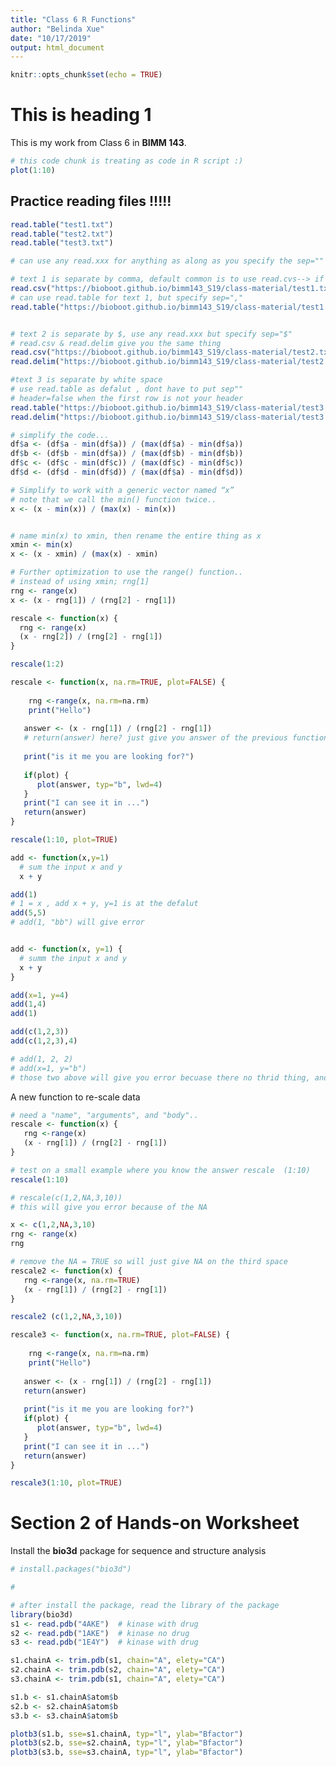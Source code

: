 ```yaml
---
title: "Class 6 R Functions"
author: "Belinda Xue"
date: "10/17/2019"
output: html_document
---
```


```r
knitr::opts_chunk$set(echo = TRUE)
```

# This is heading 1
This is my work from Class 6 in **BIMM 143**. 

```r
# this code chunk is treating as code in R script :)
plot(1:10)
```


## Practice reading files !!!!!
```r
read.table("test1.txt")
read.table("test2.txt")
read.table("test3.txt")
```

```r
# can use any read.xxx for anything as along as you specify the sep=""

# text 1 is separate by comma, default common is to use read.cvs--> if you read.csv for text 1, don't have to put sep""
read.csv("https://bioboot.github.io/bimm143_S19/class-material/test1.txt", header=TRUE)
# can use read.table for text 1, but specify sep=","
read.table("https://bioboot.github.io/bimm143_S19/class-material/test1.txt", sep=",", header=TRUE)


# text 2 is separate by $, use any read.xxx but specify sep="$"
# read.csv & read.delim give you the same thing
read.csv("https://bioboot.github.io/bimm143_S19/class-material/test2.txt", sep="$", header=TRUE)
read.delim("https://bioboot.github.io/bimm143_S19/class-material/test2.txt", sep="$", header=TRUE)

#text 3 is separate by white space
# use read.table as defalut , dont have to put sep""
# header=false when the first row is not your header
read.table("https://bioboot.github.io/bimm143_S19/class-material/test3.txt", header=FALSE)
read.delim("https://bioboot.github.io/bimm143_S19/class-material/test3.txt", sep="", header=FALSE)

```



```r
# simplify the code... 
df$a <- (df$a - min(df$a)) / (max(df$a) - min(df$a))
df$b <- (df$b - min(df$a)) / (max(df$b) - min(df$b))
df$c <- (df$c - min(df$c)) / (max(df$c) - min(df$c))
df$d <- (df$d - min(df$d)) / (max(df$a) - min(df$d))
```

```r


# Simplify to work with a generic vector named “x”
# note that we call the min() function twice.. 
x <- (x - min(x)) / (max(x) - min(x))


# name min(x) to xmin, then rename the entire thing as x
xmin <- min(x)
x <- (x - xmin) / (max(x) - xmin)

# Further optimization to use the range() function..
# instead of using xmin; rng[1] 
rng <- range(x)
x <- (x - rng[1]) / (rng[2] - rng[1])

rescale <- function(x) {
  rng <- range(x)
  (x - rng[2]) / (rng[2] - rng[1])
}

rescale(1:2)
```


```r
rescale <- function(x, na.rm=TRUE, plot=FALSE) {
  
    rng <-range(x, na.rm=na.rm)
    print("Hello")
    
   answer <- (x - rng[1]) / (rng[2] - rng[1])
   # return(answer) here? just give you answer of the previous function, basically stop here
   
   print("is it me you are looking for?")
   
   if(plot) {
      plot(answer, typ="b", lwd=4)
   }
   print("I can see it in ...")
   return(answer)
}


```


```r
rescale(1:10, plot=TRUE)
```













```r
add <- function(x,y=1)
  # sum the input x and y
  x + y
```

```r
add(1)
# 1 = x , add x + y, y=1 is at the defalut
add(5,5)
# add(1, "bb") will give error


add <- function(x, y=1) {
  # summ the input x and y
  x + y
}

add(x=1, y=4)
add(1,4)
add(1)

add(c(1,2,3))
add(c(1,2,3),4)

# add(1, 2, 2)
# add(x=1, y="b")
# those two above will give you error becuase there no thrid thing, and do not use characters

```

A new function to re-scale data
```r
# need a "name", "arguments", and "body"..
rescale <- function(x) {
   rng <-range(x)
   (x - rng[1]) / (rng[2] - rng[1])
}

```


```r
# test on a small example where you know the answer rescale  (1:10)
rescale(1:10)

```

```r
# rescale(c(1,2,NA,3,10))
# this will give you error because of the NA
```


```r
x <- c(1,2,NA,3,10)
rng <- range(x)
rng
```

```r

# remove the NA = TRUE so will just give NA on the third space 
rescale2 <- function(x) {
   rng <-range(x, na.rm=TRUE)
   (x - rng[1]) / (rng[2] - rng[1])
}
```


```r
rescale2 (c(1,2,NA,3,10))
```

```r
rescale3 <- function(x, na.rm=TRUE, plot=FALSE) {
  
    rng <-range(x, na.rm=na.rm)
    print("Hello")
    
   answer <- (x - rng[1]) / (rng[2] - rng[1])
   return(answer)
   
   print("is it me you are looking for?")
   if(plot) {
      plot(answer, typ="b", lwd=4)
   }
   print("I can see it in ...")
   return(answer)
}
```


```r
rescale3(1:10, plot=TRUE)
```





# Section 2 of Hands-on Worksheet

Install the **bio3d** package for sequence and structure analysis

```r
# install.packages("bio3d")

# 
```

```r

# after install the package, read the library of the package
library(bio3d)
s1 <- read.pdb("4AKE")  # kinase with drug
s2 <- read.pdb("1AKE")  # kinase no drug
s3 <- read.pdb("1E4Y")  # kinase with drug

s1.chainA <- trim.pdb(s1, chain="A", elety="CA")
s2.chainA <- trim.pdb(s2, chain="A", elety="CA")
s3.chainA <- trim.pdb(s1, chain="A", elety="CA")

s1.b <- s1.chainA$atom$b
s2.b <- s2.chainA$atom$b
s3.b <- s3.chainA$atom$b

plotb3(s1.b, sse=s1.chainA, typ="l", ylab="Bfactor")
plotb3(s2.b, sse=s2.chainA, typ="l", ylab="Bfactor")
plotb3(s3.b, sse=s3.chainA, typ="l", ylab="Bfactor")
```











